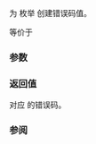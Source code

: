 {{cpp/title|make_error_code{{small|(std::errc)}}}}
{{cpp/error/errc/navbar}}
{{ddcl|header=system_error|since=c++11|1=
std::error_code make_error_code( std::errc e ) noexcept;
}}

为 {{tt|errc}} 枚举 {{c|e}} 创建错误码值。

等价于 {{c|std::error_code(static_cast&lt;int&gt;(e), std::generic_category())}}

===参数===
{{par begin}}
{{par | e | 要为之创建错误码的错误码枚举}}
{{par end}}

===返回值===
对应 {{c|e}} 的错误码。

===参阅===
{{dsc begin}}
{{dsc inc|cpp/io/io_errc/dsc make_error_code}}
{{dsc inc|cpp/thread/future_errc/dsc make_error_code}}
{{dsc end}}

{{langlinks|en|es|ja|ru}}